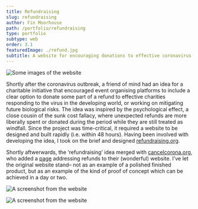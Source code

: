 ```yaml
---
title: Refundraising
slug: refundraising
author: Fin Moorhouse
path: /portfolio/refundraising
type: portfolio
subtype: web
order: 3.1
featuredImage: ./refund.jpg
subtitle: A website for encouraging donations to effective coronavirus charities.
---
```


![Some images of the website](./refund.jpg)

Shortly after the coronavirus outbreak, a friend of mind had an idea for a charitable initiative that encouraged event organising platforms to include a clear option to donate some part of a refund to effective charities responding to the virus in the developing world, or working on mitigating future biological risks. The idea was inspired by the psychological effect, a close cousin of the sunk cost fallacy, where unexpected refunds are more liberally spent or donated during the period while they are still treated as windfall. Since the project was time-critical, it required a website to be designed and built rapidly (i.e. within 48 hours). Having been involved with developing the idea, I took on the brief and designed [refundraising.org](https://refundraising.org/).

Shortly aftwerwards, the ‘refundraising’ idea merged with [cancelcorona.org](https://cancelcorona.org/), who added a [page](https://cancelcorona.org/refunds/) addressing refunds to their (wonderful) website. I’ve let the original website stand– not as an example of a polished finished product, but as an example of the kind of proof of concept which can be achieved in a day or two.

![A screenshot from the website](./rss2.png)

![A screenshot from the website](./rss3.png) 

